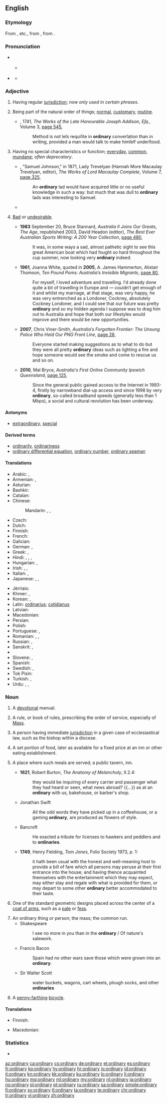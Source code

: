{{also|Ordinary}}
==English==

===Etymology===
From {{etyl|xno|en}} {{term|ordenaire|lang=fro}}, {{term|ordenarie}} etc., from {{etyl|la|en}} {{term/t|la|ōrdinārius||regular, orderly}}, from {{term|ordo|ōrdō|order}}.

===Pronunciation===
* {{a|UK}} {{IPA|/ˈɔːdɪnəɹi/|/ˈɔːdənɹi/}}
* {{a|US}} {{IPA|/ˈɔɹdɪnɛɹi/}}
** {{a|GenAm}} {{IPA|[ˈɔɹɾɪnɛ(ə)ɹi]}}
** {{audio|en-us-ordinary.ogg|Audio (US)|lang=en}}

===Adjective===
{{en-adj}}

# {{context|legal|of a judge|lang=en}} Having regular [[jurisdiction]]; ''now only used in certain phrases''.
# Being part of the natural order of things; [[normal]], [[customary]], [[routine]].
#: {{ux|en|On an '''ordinary''' day I wake up at nine o'clock, work for six hours, and then go to the gym.}}
#* {{ante|1719}} {{w|Joseph Addison}}, 1741, ''The Works of the Late Honourable Joseph Addison, Eſq.'', Volume 3, [http://books.google.com.au/books?id=o5ZNAAAAcAAJ&pg=PA545&dq=%22ordinary+conversation+than+in+writing%22&hl=en&sa=X&ei=GwVmU-7JNcfi8AWF_oCYCg&redir_esc=y#v=onepage&q=%22ordinary%20conversation%20than%20in%20writing%22&f=false page 545],
#*: Method is not leſs requiſite in '''ordinary''' converſation than in writing, provided a man would talk to make himſelf underſtood.
# Having no special characteristics or function; [[everyday]], [[common]], [[mundane]]; ''often deprecatory''.
#: {{ux|en|I live a very '''ordinary''' life most of the time, but every year I spend a week in Antarctica.}}
#: {{ux|en|He looked so '''ordinary''', I never thought he'd be capable of murder.}}
#* {{ante|1859}} {{w|Thomas Babington Macaulay, 1st Baron Macaulay|Thomas Macaulay}}, "Samuel Johnson," in 1871, Lady Trevelyan (Hannah More Macaulay Trevelyan, editor), ''The Works of Lord Macaulay Complete'', Volume 7, [http://books.google.com.au/books?id=p2Cyn3W4SWIC&pg=PA325&dq=%22ordinary+lad+would+have+acquired+little+or+no+useful+knowledge+in+such+a+way%22&hl=en&sa=X&ei=pQpmU4P5F4vg8AXH_oHACA&redir_esc=y#v=onepage&q=%22ordinary%20lad%20would%20have%20acquired%20little%20or%20no%20useful%20knowledge%20in%20such%20a%20way%22&f=false page 325],
#*: An '''ordinary''' lad would have acquired little or no useful knowledge in such a way: but much that was dull to '''ordinary''' lads was interesting to Samuel.
#*{{quote-book|year=1915|author={{w|George A. Birmingham}}|title=[http://gutenberg.org/ebooks/24394 Gossamer]|chapter=1
|passage=It is never possible to settle down to the '''ordinary''' routine of life at sea until the screw begins to revolve. There is an hour or two, after the passengers have embarked, which is disquieting and fussy.}}
# {{context|Australia|New Zealand|colloquial|informal|lang=en}} [[bad|Bad]] or [[undesirable]].
#* '''1983''' September 20, Bruce Stannard, ''Australia II Joins Our Greats'', ''The Age'', republished 2003, David Headon (editor), ''The Best Ever Australian Sports Writing: A 200 Year Collection'', [http://books.google.com.au/books?id=66OBschGE_YC&pg=PA480&dq=%22very|pretty+ordinary%22+australia+OR+zealand+-intitle:%22%22+-inauthor:%22%22&hl=en&sa=X&ei=X9jIT73oD6GtiAe0550x&redir_esc=y#v=onepage&q=%22very|pretty%20ordinary%22%20australia%20OR%20zealand%20-intitle%3A%22%22%20-inauthor%3A%22%22&f=false page 480],
#*: It was, in some ways a sad, almost pathetic sight to see this great American boat which had fought so hard throughout the cup summer, now looking very '''ordinary''' indeed.
#* '''1961''', Joanna White, quoted in '''2005''', A. James Hammerton, Alistair Thomson, ''Ten Pound Poms: Australia′s Invisible Migrants'', [http://books.google.com.au/books?id=hOG48C875pIC&pg=PA80&dq=%22very|pretty+ordinary%22+australia+OR+zealand+-intitle:%22%22+-inauthor:%22%22&hl=en&sa=X&ei=X9jIT73oD6GtiAe0550x&redir_esc=y#v=onepage&q=%22very|pretty%20ordinary%22%20australia%20OR%20zealand%20-intitle%3A%22%22%20-inauthor%3A%22%22&f=false page 80],
#*: For myself, I loved adventure and travelling. I′d already done quite a bit of travelling in Europe and — couldn′t get enough of it and whilst my marriage, at that stage, was very happy, he was very entrenched as a Londoner, Cockney, absolutely Cockney Londoner, and I could see that our future was pretty '''ordinary''' and so my hidden agenda I suppose was to drag him out to Australia and hope that both our lifestyles would improve and there would be new opportunities.
#* '''2007''', Chris Viner-Smith, ''Australia′s Forgotten Frontier: The Unsung Police Who Held Our PNG Front Line'', [http://books.google.com.au/books?id=qjTFbBnBzFEC&pg=PA28&dq=%22very|pretty+ordinary%22+australia+OR+zealand+-intitle:%22%22+-inauthor:%22%22&hl=en&sa=X&ei=X9jIT73oD6GtiAe0550x&redir_esc=y#v=onepage&q&f=false page 28],
#*: Everyone started making suggestions as to what to do but they were all pretty '''ordinary''' ideas such as lighting a fire and hope someone would see the smoke and come to rescue us and so on.
#* '''2010''', Mal Bryce, ''Australia's First Online Community Ipswich Queensland'', [http://books.google.com.au/books?id=8_kHrSzdRy4C&pg=PA125&dq=%22very|pretty+ordinary%22+australia+OR+zealand+-intitle:%22%22+-inauthor:%22%22&hl=en&sa=X&ei=X9jIT73oD6GtiAe0550x&redir_esc=y#v=onepage&q&f=false page 125],
#*: Since the general public gained access to the Internet in 1993-4, firstly by narrowband dial-up access and since 1998 by very '''ordinary''', so-called broadband speeds (generally less than 1 Mbps), a social and cultural revolution has been underway.

====Antonyms====
* {{sense|having no special characteristics}} [[extraordinary]], [[special]]

====Derived terms====
* [[ordinarily]], [[ordinariness]]
* [[ordinary differential equation]], [[ordinary number]], [[ordinary seaman]]

====Translations====
{{trans-top|normal, routine}}
* Arabic: {{t|ar|عادي|tr=ʿādiy|sc=Arab}}, {{t|ar|مؤلوف|tr=mawʾlúf}}
* Armenian: {{t|hy|սովորական|tr=sovorakan}}, {{t|hy|հասարակ|tr=hasarak}}
* Asturian: {{t|ast|ordinariu}}
* Bashkir: {{t|ba|ябай|sc=Cyrl}}
* Catalan: {{t|ca|ordinari}}
* Chinese:
*: Mandarin: {{t+|cmn|普通|tr=pǔtōng|sc=Hani}}, {{t+|cmn|平常|tr=píngcháng|sc=Hani}}, {{t+|cmn|平凡|tr=píngfán|sc=Hani}}
* Czech: {{t+|cs|obyčejný|m}}
* Dutch: {{t+|nl|gewoon}}
* Finnish: {{t+|fi|tavallinen}}
* French: {{t+|fr|ordinaire}}
* Galician: {{t|gl|ordinario}}
* German: {{t+|de|gewöhnlich}}, {{t+|de|ordinär}}
* Greek: {{t+|el|κοινός|tr=}}, {{t+|el|συνηθισμένος|tr=}}
* Hindi: {{t|hi|आम्म|tr=āmm|sc=Deva}}, {{t|hi|साधारण|tr=sādhāraṇ|sc=Deva}}, {{t|hi|मामूली|tr=māmūlī|sc=Deva}}, {{t|hi|सामान्य|tr=sāmānya|sc=Deva}}
* Hungarian: {{t+|hu|rendes}}, {{t+|hu|szokásos}}
* Irish: {{t|ga|gnáth-}}, {{t|ga|normálta}}, {{t|ga|gnách}}
* Italian: {{t+|it|ordinario|m}}, {{t+|it|ordinaria|f}}
* Japanese: {{t+|ja|通常|tr=つうじょう tsūjō|sc=Jpan}}, {{t+|ja|普通|tr=ふつう, futsū|sc=Jpan}}, {{t+|ja|平凡|tr=へいぼん, heibon|sc=Jpan}}
{{trans-mid}}
* Jèrriais: {{t|roa-jer|ordinnaithe}}
* Khmer: {{t+|km|ធម្មតា|tr=tʰoam taa|sc=Khmr}}, {{t+|km|សាមញ្ញ|tr=saamañ|sc=Khmr}}
* Korean: {{t|ko|정규|tr=jeonggyu|sc=Hang}}, {{t+|ko|보통|alt=보통의|tr=botong-ui|sc=Hang}}
* Latin: [[ordinarius]]; [[cotidianus]]
* Latvian: {{t|lv|parasts}}
* Macedonian: {{t|mk|обичен|m|tr=óbičen}}
* Persian: {{t+|fa|عادی|tr='âdi|sc=fa-Arab}}
* Polish: {{t+|pl|zwykły}}
* Portuguese: {{t+|pt|ordinário|m}}, {{t+|pt|normal}}
* Romanian: {{t+|ro|normal|m}}, {{t+|ro|uzual|m}}, {{t+|ro|ordinar|m}}
* Russian: {{t+|ru|обыкновенный|tr=obyknovénnyj}}, {{t+|ru|обычный|tr=obýčnyj|sc=Cyrl}}
* Sanskrit: {{t|sa|साधारण|tr=sādhāraṇa|sc=Deva}}, {{t|sa|सामान्य|tr=sāmānya|sc=Deva}}
* {{trreq|sk}}
* Slovene: {{t|sl|navaden|m}}, {{t|sl|običajen|m}}
* Spanish: {{t+|es|ordinario|m}}
* Swedish: {{t+|sv|vanlig}}, {{t+|sv|ordinär}}
* Tok Pisin: {{t|tpi|nating}}
* Turkish: {{t+|tr|sıradan}}, {{t+|tr|olağan}}
* Urdu: {{t|ur|عام|tr='āmm|sc=ur-Arab}}, {{t|ur|معمولی|tr=ma'moulī|sc=ur-Arab}}, {{t|ur|سادھارن|tr=sādhāran|sc=ur-Arab}}
{{trans-bottom}}

===Noun===
{{en-noun|ordinaries}}

# {{context|obsolete|lang=en}} A [[devotional]] manual.
# {{context|Christianity|lang=en}} A rule, or book of rules, prescribing the order of service, especially of [[Mass]].
# A person having immediate [[jurisdiction]] in a given case of ecclesiastical law, such as the bishop within a diocese.
# {{context|obsolete|lang=en}} A set portion of food, later as available for a fixed price at an inn or other eating establishment.
# {{context|archaic|_|or|_|historical|lang=en}} A place where such meals are served; a public tavern, inn.
#* '''1621''', Robert Burton, ''The Anatomy of Melancholy'', II.2.4:
#*: they would be inquiring of every carrier and passenger what they had heard or seen, what news abroad? {{...}} as at an '''ordinary''' with us, bakehouse, or barber's shop.
#* Jonathan Swift
#*: All the odd words they have picked up in a coffeehouse, or a gaming '''ordinary''', are produced as flowers of style.
#* Bancroft
#*: He exacted a tribute for licenses to hawkers and peddlers and to '''ordinaries'''.
#* '''1749''', Henry Fielding, ''Tom Jones'', Folio Society 1973, p. 1:
#*: it hath been usual with the honest and well-meaning host to provide a bill of fare which all persons may peruse at their first entrance into the house; and having thence acquainted themselves with the entertainment which they may expect, may either stay and regale with what is provided for them, or may depart to some other '''ordinary''' better accommodated to their taste.
# {{context|heraldry|lang=en}} One of the standard geometric designs placed across the center of a [[coat of arms]], such as a [[pale]] or [[fess]].
# An ordinary thing or person; the mass; the common run.
#* Shakespeare
#*: I see no more in you than in the '''ordinary''' / Of nature's salework.
#* Francis Bacon
#*: Spain had no other wars save those which were grown into an '''ordinary'''.
#* Sir Walter Scott
#*: water buckets, wagons, cart wheels, plough socks, and other '''ordinaries'''
# {{context|historical|lang=en}} A [[penny-farthing]] [[bicycle]].

====Translations====
{{trans-top|standard geometric design in heraldics}}
* Finnish: {{t|fi|airutkuvio}}
{{trans-mid}}
* Macedonian: {{t|mk|ординарија|f|tr=ordinárija}}
{{trans-bottom}}

===Statistics===
* {{rank|shook|fit|distribute|946|ordinary|forms|complete|access}}

[[az:ordinary]]
[[ca:ordinary]]
[[cs:ordinary]]
[[de:ordinary]]
[[et:ordinary]]
[[es:ordinary]]
[[fr:ordinary]]
[[ko:ordinary]]
[[hy:ordinary]]
[[hr:ordinary]]
[[io:ordinary]]
[[id:ordinary]]
[[it:ordinary]]
[[kn:ordinary]]
[[kk:ordinary]]
[[ku:ordinary]]
[[lo:ordinary]]
[[li:ordinary]]
[[hu:ordinary]]
[[mg:ordinary]]
[[ml:ordinary]]
[[my:ordinary]]
[[nl:ordinary]]
[[ja:ordinary]]
[[no:ordinary]]
[[pl:ordinary]]
[[pt:ordinary]]
[[ru:ordinary]]
[[sa:ordinary]]
[[simple:ordinary]]
[[fi:ordinary]]
[[sv:ordinary]]
[[tl:ordinary]]
[[ta:ordinary]]
[[te:ordinary]]
[[chr:ordinary]]
[[tr:ordinary]]
[[vi:ordinary]]
[[zh:ordinary]]